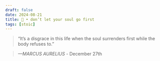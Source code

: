 ```yaml
---
draft: false 
date: 2024-08-21
title: 🗿 • don’t let your soul go first
tags: [stoic]
---
```


>  “It’s a disgrace in this life when the soul surrenders first while the body refuses to.”

> *—MARCUS AURELIUS* - December 27th